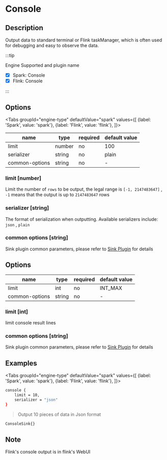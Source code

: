 
# Console

## Description

Output data to standard terminal or Flink taskManager, which is often used for debugging and easy to observe the data.

:::tip

Engine Supported and plugin name

* [x] Spark: Console
* [x] Flink: Console

:::

## Options

<Tabs
    groupId="engine-type"
    defaultValue="spark"
    values={[
        {label: 'Spark', value: 'spark'},
        {label: 'Flink', value: 'flink'},
    ]}>
<TabItem value="spark">

| name           | type   | required | default value |
| -------------- | ------ | -------- | ------------- |
| limit          | number | no       | 100           |
| serializer     | string | no       | plain         |
| common-options | string | no       | -             |

### limit [number]

Limit the number of `rows` to be output, the legal range is `[-1, 2147483647]` , `-1` means that the output is up to `2147483647` rows

### serializer [string]

The format of serialization when outputting. Available serializers include: `json` , `plain`

### common options [string]

Sink plugin common parameters, please refer to [Sink Plugin](common-options.md) for details

</TabItem>
<TabItem value="flink">

## Options

| name           | type   | required | default value |
|----------------|--------| -------- |---------------|
| limit          | int    | no       | INT_MAX       |
| common-options | string | no       | -             |

### limit [int]

limit console result lines

### common options [string]

Sink plugin common parameters, please refer to [Sink Plugin](common-options.md) for details

</TabItem>
</Tabs>

## Examples

<Tabs
    groupId="engine-type"
    defaultValue="spark"
    values={[
        {label: 'Spark', value: 'spark'},
        {label: 'Flink', value: 'flink'},
    ]}>
<TabItem value="spark">

```bash
console {
    limit = 10,
    serializer = "json"
}
```

> Output 10 pieces of data in Json format

</TabItem>
<TabItem value="flink">

```bash
ConsoleSink{}
```

## Note

Flink's console output is in flink's WebUI

</TabItem>
</Tabs>
